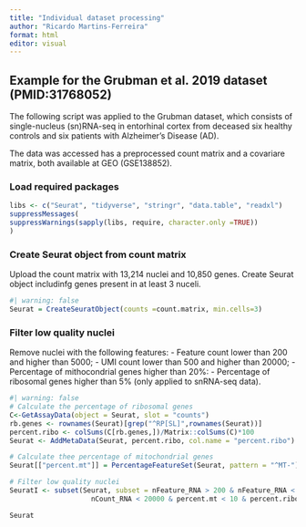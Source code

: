 ```yaml
---
title: "Individual dataset processing"
author: "Ricardo Martins-Ferreira"
format: html
editor: visual
---
```


## Example for the Grubman et al. 2019 dataset (PMID:31768052)

The following script was applied to the Grubman dataset, which consists of single-nucleus (sn)RNA-seq in entorhinal cortex from deceased six healthy controls and six patients with Alzheimer's Disease (AD).

The data was accessed has a preprocessed count matrix and a covariare matrix, both available at GEO (GSE138852).

### Load required packages

```r
libs <- c("Seurat", "tidyverse", "stringr", "data.table", "readxl")
suppressMessages(
suppressWarnings(sapply(libs, require, character.only =TRUE))
)
```

### Create Seurat object from count matrix

Upload the count matrix with 13,214 nuclei and 10,850 genes. Create Seurat object includinfg genes present in at least 3 nuceli.

```r
#| warning: false
Seurat = CreateSeuratObject(counts =count.matrix, min.cells=3)
```

### Filter low quality nuclei

Remove nuclei with the following features: - Feature count lower than 200 and higher than 5000; - UMI count lower than 500 and higher than 20000; - Percentage of mithocondrial genes higher than 20%: - Percentage of ribosomal genes higher than 5% (only applied to snRNA-seq data).

```r
#| warning: false
# Calculate the percentage of ribosomal genes
C<-GetAssayData(object = Seurat, slot = "counts")
rb.genes <- rownames(Seurat)[grep("^RP[SL]",rownames(Seurat))]
percent.ribo <- colSums(C[rb.genes,])/Matrix::colSums(C)*100
Seurat <- AddMetaData(Seurat, percent.ribo, col.name = "percent.ribo")

# Calculate thee percentage of mitochondrial genes
Seurat[["percent.mt"]] = PercentageFeatureSet(Seurat, pattern = "^MT-")

# Filter low quality nuclei
SeuratI <- subset(Seurat, subset = nFeature_RNA > 200 & nFeature_RNA < 5000  & nCount_RNA > 500 & 
                    nCount_RNA < 20000 & percent.mt < 10 & percent.ribo < 5)

Seurat
```
